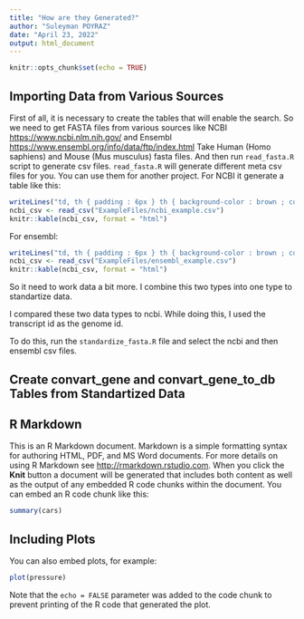 ```yaml
---
title: "How are they Generated?"
author: "Suleyman POYRAZ"
date: "April 23, 2022"
output: html_document
---
```


```r
knitr::opts_chunk$set(echo = TRUE)
```

## Importing Data from Various Sources

First of all, it is necessary to create the tables that will enable the search.
So we need to get FASTA files from various sources like NCBI <https://www.ncbi.nlm.nih.gov/>
and Ensembl <https://www.ensembl.org/info/data/ftp/index.html>
Take Human (Homo saphiens) and Mouse (Mus musculus) fasta files.
And then run `read_fasta.R` script to generate csv files.
`read_fasta.R` will generate different meta csv files for you. You can use them for another project.
For NCBI it generate a table like this:

```r
writeLines("td, th { padding : 6px } th { background-color : brown ; color : white; border : 1px solid white; } td { color : brown ; border : 1px solid brown }", con = "mystyle.css")
ncbi_csv <- read_csv("ExampleFiles/ncbi_example.csv")
knitr::kable(ncbi_csv, format = "html")
```

For ensembl:

```r
writeLines("td, th { padding : 6px } th { background-color : brown ; color : white; border : 1px solid white; } td { color : brown ; border : 1px solid brown }", con = "mystyle.css")
ncbi_csv <- read_csv("ExampleFiles/ensembl_example.csv")
knitr::kable(ncbi_csv, format = "html")
```


So it need to work data a bit more. I combine this two types into one type to standartize data. 

I compared these two data types to ncbi. While doing this, I used the transcript id as the genome id.

To do this, run the `standardize_fasta.R` file and select the ncbi and then ensembl csv files.


## Create convart_gene and convart_gene_to_db Tables from Standartized Data





## R Markdown
This is an R Markdown document. Markdown is a simple formatting syntax for authoring HTML, PDF, and MS Word documents. For more details on using R Markdown see <http://rmarkdown.rstudio.com>.
When you click the **Knit** button a document will be generated that includes both content as well as the output of any embedded R code chunks within the document. You can embed an R code chunk like this:
```r
summary(cars)
```
## Including Plots
You can also embed plots, for example:
```r
plot(pressure)
```
Note that the `echo = FALSE` parameter was added to the code chunk to prevent printing of the R code that generated the plot.
